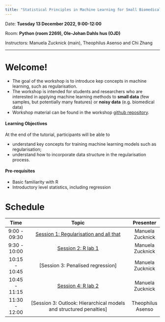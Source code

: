 ```yaml
---
title: "Statistical Principles in Machine Learning for Small Biomedical Data"
---
```


Date: **Tuesday 13 December 2022, 9:00-12:00**

Room: **Python (room 2269), Ole-Johan Dahls hus (OJD)**

Instructors: Manuela Zucknick (main), Theophilus Asenso and Chi Zhang

------------------------------------------------------------------------

# Welcome!

-   The goal of the workshop is to introduce kep concepts in machine learning, such as regularisation.
-   The workshop is intended for students and researchers who are interested in applying machine learning methods to **small data** (few samples, but potentially many features) or **noisy data** (e.g. biomedical data)
-   Workshop material can be found in the workshop [github repository](https://github.com/ocbe-uio/2022_bioinformatics_workshop).

#### Learning Objectives

At the end of the tutorial, participants will be able to

-   understand key concepts for training machine learning models such as regularisation;
-   understand how to incorporate data structure in the regularisation process.

#### Pre-requisites

-   Basic familiarity with R
-   Introductory level statistics, including regression

# Schedule

|     Time      |                                Topic                                 |     Presenter     |
|:-------------:|:--------------------------------------------------------------------:|:-----------------:|
| 9:00 - 09:30  |       [Session 1: Regularisation and all that](part0_prep.qmd)       | Manuela Zucknick  |
| 9:30 - 10:00  |                 [Session 2: R lab 1](part1_eda.qmd)                  | Manuela Zucknick  |
| 10:15 - 10:45 |                 \[Session 3: Penalised regression\]                  | Manuela Zucknick  |
| 10:45 - 11:15 |                [Session 4: R lab 2](part2_model.qmd)                 | Manuela Zucknick  |
| 11:30 - 12:00 | \[Session 3: Outlook: Hierarchical models and structured penalties\] | Theophilus Asenso |
